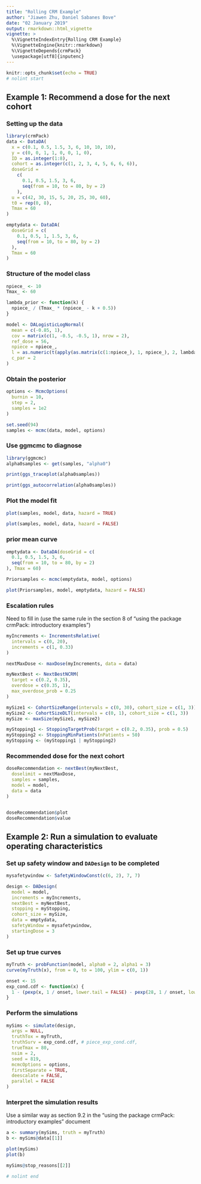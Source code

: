 ```yaml
---
title: "Rolling CRM Example"
author: "Jiawen Zhu, Daniel Sabanes Bove"
date: "02 January 2019"
output: rmarkdown::html_vignette
vignette: >
  %\VignetteIndexEntry{Rolling CRM Example}
  %\VignetteEngine{knitr::rmarkdown}
  %\VignetteDepends{crmPack}
  \usepackage[utf8]{inputenc}
---
```


```r
knitr::opts_chunk$set(echo = TRUE)
# nolint start
```

## Example 1: Recommend a dose for the next cohort

### Setting up the data

```r
library(crmPack)
data <- DataDA(
  x = c(0.1, 0.5, 1.5, 3, 6, 10, 10, 10),
  y = c(0, 0, 1, 1, 0, 0, 1, 0),
  ID = as.integer(1:8),
  cohort = as.integer(c(1, 2, 3, 4, 5, 6, 6, 6)),
  doseGrid =
    c(
      0.1, 0.5, 1.5, 3, 6,
      seq(from = 10, to = 80, by = 2)
    ),
  u = c(42, 30, 15, 5, 20, 25, 30, 60),
  t0 = rep(0, 8),
  Tmax = 60
)

emptydata <- DataDA(
  doseGrid = c(
    0.1, 0.5, 1, 1.5, 3, 6,
    seq(from = 10, to = 80, by = 2)
  ),
  Tmax = 60
)
```

### Structure of the model class

```r
npiece_ <- 10
Tmax_ <- 60

lambda_prior <- function(k) {
  npiece_ / (Tmax_ * (npiece_ - k + 0.5))
}

model <- DALogisticLogNormal(
  mean = c(-0.85, 1),
  cov = matrix(c(1, -0.5, -0.5, 1), nrow = 2),
  ref_dose = 56,
  npiece = npiece_,
  l = as.numeric(t(apply(as.matrix(c(1:npiece_), 1, npiece_), 2, lambda_prior))),
  c_par = 2
)
```

### Obtain the posterior

```r
options <- McmcOptions(
  burnin = 10,
  step = 2,
  samples = 1e2
)

set.seed(94)
samples <- mcmc(data, model, options)
```


### Use ggmcmc to diagnose

```r
library(ggmcmc)
alpha0samples <- get(samples, "alpha0")

print(ggs_traceplot(alpha0samples))

print(ggs_autocorrelation(alpha0samples))
```

### Plot the model fit

```r
plot(samples, model, data, hazard = TRUE)

plot(samples, model, data, hazard = FALSE)
```


### prior mean curve

```r
emptydata <- DataDA(doseGrid = c(
  0.1, 0.5, 1.5, 3, 6,
  seq(from = 10, to = 80, by = 2)
), Tmax = 60)

Priorsamples <- mcmc(emptydata, model, options)

plot(Priorsamples, model, emptydata, hazard = FALSE)
```


### Escalation rules

Need to fill in (use the same rule in the section 8 of "using the package crmPack: introductory examples")

```r
myIncrements <- IncrementsRelative(
  intervals = c(0, 20),
  increments = c(1, 0.33)
)

nextMaxDose <- maxDose(myIncrements, data = data)

myNextBest <- NextBestNCRM(
  target = c(0.2, 0.35),
  overdose = c(0.35, 1),
  max_overdose_prob = 0.25
)

mySize1 <- CohortSizeRange(intervals = c(0, 30), cohort_size = c(1, 3))
mySize2 <- CohortSizeDLT(intervals = c(0, 1), cohort_size = c(1, 3))
mySize <- maxSize(mySize1, mySize2)

myStopping1 <- StoppingTargetProb(target = c(0.2, 0.35), prob = 0.5)
myStopping2 <- StoppingMinPatients(nPatients = 50)
myStopping <- (myStopping1 | myStopping2)
```

### Recommended dose for the next cohort

```r
doseRecommendation <- nextBest(myNextBest,
  doselimit = nextMaxDose,
  samples = samples,
  model = model,
  data = data
)


doseRecommendation$plot
doseRecommendation$value
```

## Example 2: Run a simulation to evaluate operating characteristics

### Set up safety window and `DADesign` to be completed

```r
mysafetywindow <- SafetyWindowConst(c(6, 2), 7, 7)

design <- DADesign(
  model = model,
  increments = myIncrements,
  nextBest = myNextBest,
  stopping = myStopping,
  cohort_size = mySize,
  data = emptydata,
  safetyWindow = mysafetywindow,
  startingDose = 3
)
```


### Set up true curves

```r
myTruth <- probFunction(model, alpha0 = 2, alpha1 = 3)
curve(myTruth(x), from = 0, to = 100, ylim = c(0, 1))

onset <- 15
exp_cond.cdf <- function(x) {
  1 - (pexp(x, 1 / onset, lower.tail = FALSE) - pexp(28, 1 / onset, lower.tail = FALSE)) / pexp(28, 1 / onset)
}
```


### Perform the simulations

```r
mySims <- simulate(design,
  args = NULL,
  truthTox = myTruth,
  truthSurv = exp_cond.cdf, # piece_exp_cond.cdf,
  trueTmax = 80,
  nsim = 2,
  seed = 819,
  mcmcOptions = options,
  firstSeparate = TRUE,
  deescalate = FALSE,
  parallel = FALSE
)
```


### Interpret the simulation results

Use a similar way as section 9.2 in the "using the package crmPack: introductory examples" document 

```r
a <- summary(mySims, truth = myTruth)
b <- mySims@data[[1]]

plot(mySims)
plot(b)

mySims@stop_reasons[[2]]

# nolint end
```
